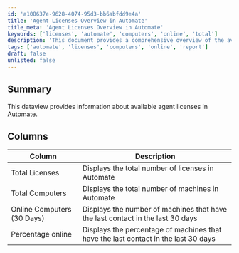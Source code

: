```yaml
---
id: 'a108637e-9628-4074-95d3-bb6abfdd9e4a'
title: 'Agent Licenses Overview in Automate'
title_meta: 'Agent Licenses Overview in Automate'
keywords: ['licenses', 'automate', 'computers', 'online', 'total']
description: 'This document provides a comprehensive overview of the available agent licenses in ConnectWise Automate, detailing the total number of licenses, the total number of computers, and the online status of machines over the last 30 days.'
tags: ['automate', 'licenses', 'computers', 'online', 'report']
draft: false
unlisted: false
---
```

## Summary

This dataview provides information about available agent licenses in Automate.

## Columns

| Column                         | Description                                                                 |
|--------------------------------|-----------------------------------------------------------------------------|
| Total Licenses                 | Displays the total number of licenses in Automate                          |
| Total Computers                | Displays the total number of machines in Automate                          |
| Online Computers (30 Days)     | Displays the number of machines that have the last contact in the last 30 days |
| Percentage online              | Displays the percentage of machines that have the last contact in the last 30 days |













